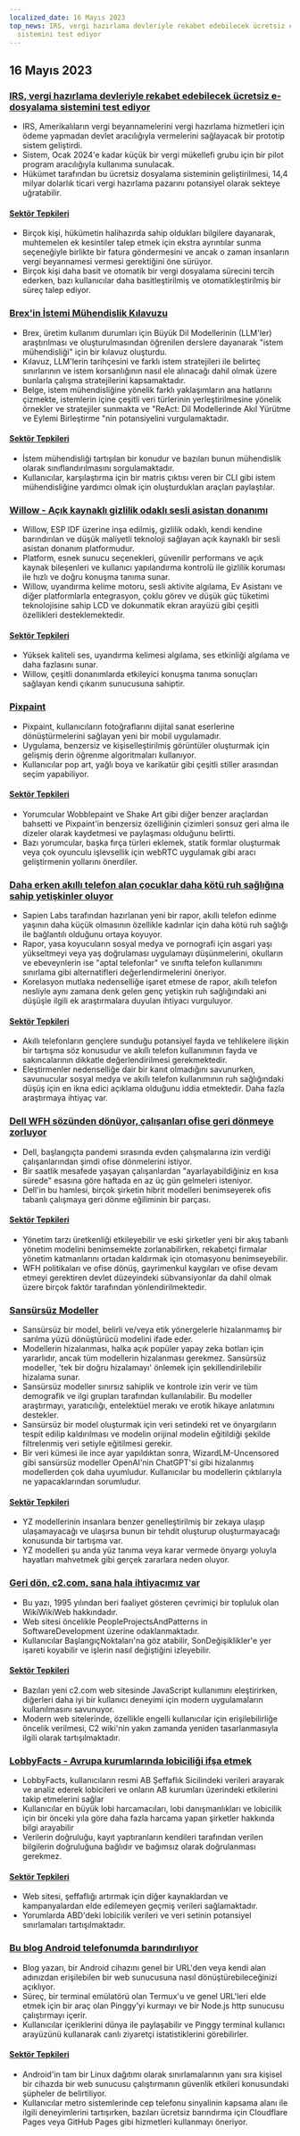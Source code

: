 ```yaml
---
localized_date: 16 Mayıs 2023
top_news: IRS, vergi hazırlama devleriyle rekabet edebilecek ücretsiz e-dosyalama
  sistemini test ediyor
---
```




<CallToAction />

<Steps>

## 16 Mayıs 2023

### [IRS, vergi hazırlama devleriyle rekabet edebilecek ücretsiz e-dosyalama sistemini test ediyor](https://www.washingtonpost.com/business/2023/05/15/irs-free-file/)

- IRS, Amerikalıların vergi beyannamelerini vergi hazırlama hizmetleri için ödeme yapmadan devlet aracılığıyla vermelerini sağlayacak bir prototip sistem geliştirdi.
- Sistem, Ocak 2024'e kadar küçük bir vergi mükellefi grubu için bir pilot program aracılığıyla kullanıma sunulacak.
- Hükümet tarafından bu ücretsiz dosyalama sisteminin geliştirilmesi, 14,4 milyar dolarlık ticari vergi hazırlama pazarını potansiyel olarak sekteye uğratabilir.

#### [Sektör Tepkileri](http://news.ycombinator.com/item?id=35950836)

- Birçok kişi, hükümetin halihazırda sahip oldukları bilgilere dayanarak, muhtemelen ek kesintiler talep etmek için ekstra ayrıntılar sunma seçeneğiyle birlikte bir fatura göndermesini ve ancak o zaman insanların vergi beyannamesi vermesi gerektiğini öne sürüyor.
- Birçok kişi daha basit ve otomatik bir vergi dosyalama sürecini tercih ederken, bazı kullanıcılar daha basitleştirilmiş ve otomatikleştirilmiş bir süreç talep ediyor.

### [Brex'in İstemi Mühendislik Kılavuzu](https://github.com/brexhq/prompt-engineering)

- Brex, üretim kullanım durumları için Büyük Dil Modellerinin (LLM'ler) araştırılması ve oluşturulmasından öğrenilen derslere dayanarak "istem mühendisliği" için bir kılavuz oluşturdu.
- Kılavuz, LLM'lerin tarihçesini ve farklı istem stratejileri ile belirteç sınırlarının ve istem korsanlığının nasıl ele alınacağı dahil olmak üzere bunlarla çalışma stratejilerini kapsamaktadır.
- Belge, istem mühendisliğine yönelik farklı yaklaşımların ana hatlarını çizmekte, istemlerin içine çeşitli veri türlerinin yerleştirilmesine yönelik örnekler ve stratejiler sunmakta ve "ReAct: Dil Modellerinde Akıl Yürütme ve Eylemi Birleştirme "nin potansiyelini vurgulamaktadır.

#### [Sektör Tepkileri](http://news.ycombinator.com/item?id=35942583)

- İstem mühendisliği tartışılan bir konudur ve bazıları bunun mühendislik olarak sınıflandırılmasını sorgulamaktadır.
- Kullanıcılar, karşılaştırma için bir matris çıktısı veren bir CLI gibi istem mühendisliğine yardımcı olmak için oluşturdukları araçları paylaştılar.

### [Willow - Açık kaynaklı gizlilik odaklı sesli asistan donanımı](https://github.com/toverainc/willow)

- Willow, ESP IDF üzerine inşa edilmiş, gizlilik odaklı, kendi kendine barındırılan ve düşük maliyetli teknoloji sağlayan açık kaynaklı bir sesli asistan donanım platformudur.
- Platform, esnek sunucu seçenekleri, güvenilir performans ve açık kaynak bileşenleri ve kullanıcı yapılandırma kontrolü ile gizlilik koruması ile hızlı ve doğru konuşma tanıma sunar.
- Willow, uyandırma kelime motoru, sesli aktivite algılama, Ev Asistanı ve diğer platformlarla entegrasyon, çoklu görev ve düşük güç tüketimi teknolojisine sahip LCD ve dokunmatik ekran arayüzü gibi çeşitli özellikleri desteklemektedir.

#### [Sektör Tepkileri](http://news.ycombinator.com/item?id=35948462)

- Yüksek kaliteli ses, uyandırma kelimesi algılama, ses etkinliği algılama ve daha fazlasını sunar.
- Willow, çeşitli donanımlarda etkileyici konuşma tanıma sonuçları sağlayan kendi çıkarım sunucusuna sahiptir.

### [Pixpaint](https://warms.maxbittker.repl.co/)

- Pixpaint, kullanıcıların fotoğraflarını dijital sanat eserlerine dönüştürmelerini sağlayan yeni bir mobil uygulamadır.
- Uygulama, benzersiz ve kişiselleştirilmiş görüntüler oluşturmak için gelişmiş derin öğrenme algoritmaları kullanıyor.
- Kullanıcılar pop art, yağlı boya ve karikatür gibi çeşitli stiller arasından seçim yapabiliyor.

#### [Sektör Tepkileri](http://news.ycombinator.com/item?id=35944159)

- Yorumcular Wobblepaint ve Shake Art gibi diğer benzer araçlardan bahsetti ve Pixpaint'in benzersiz özelliğinin çizimleri sonsuz geri alma ile dizeler olarak kaydetmesi ve paylaşması olduğunu belirtti.
- Bazı yorumcular, başka fırça türleri eklemek, statik formlar oluşturmak veya çok oyunculu işlevsellik için webRTC uygulamak gibi aracı geliştirmenin yollarını önerdiler.

### [Daha erken akıllı telefon alan çocuklar daha kötü ruh sağlığına sahip yetişkinler oluyor](https://jonathanhaidt.substack.com/p/sapien-smartphone-report)

- Sapien Labs tarafından hazırlanan yeni bir rapor, akıllı telefon edinme yaşının daha küçük olmasının özellikle kadınlar için daha kötü ruh sağlığı ile bağlantılı olduğunu ortaya koyuyor.
- Rapor, yasa koyucuların sosyal medya ve pornografi için asgari yaşı yükseltmeyi veya yaş doğrulaması uygulamayı düşünmelerini, okulların ve ebeveynlerin ise "aptal telefonlar" ve sınıfta telefon kullanımını sınırlama gibi alternatifleri değerlendirmelerini öneriyor.
- Korelasyon mutlaka nedenselliğe işaret etmese de rapor, akıllı telefon nesliyle aynı zamana denk gelen genç yetişkin ruh sağlığındaki ani düşüşle ilgili ek araştırmalara duyulan ihtiyacı vurguluyor.

#### [Sektör Tepkileri](http://news.ycombinator.com/item?id=35948332)

- Akıllı telefonların gençlere sunduğu potansiyel fayda ve tehlikelere ilişkin bir tartışma söz konusudur ve akıllı telefon kullanımının fayda ve sakıncalarının dikkatle değerlendirilmesi gerekmektedir.
- Eleştirmenler nedenselliğe dair bir kanıt olmadığını savunurken, savunucular sosyal medya ve akıllı telefon kullanımının ruh sağlığındaki düşüş için en ikna edici açıklama olduğunu iddia etmektedir. Daha fazla araştırmaya ihtiyaç var.

### [Dell WFH sözünden dönüyor, çalışanları ofise geri dönmeye zorluyor](https://www.techradar.com/news/dell-goes-back-on-wfh-pledge-forces-employees-to-come-back-to-the-office)

- Dell, başlangıçta pandemi sırasında evden çalışmalarına izin verdiği çalışanlarından şimdi ofise dönmelerini istiyor.
- Bir saatlik mesafede yaşayan çalışanlardan "ayarlayabildiğiniz en kısa sürede" esasına göre haftada en az üç gün gelmeleri isteniyor.
- Dell'in bu hamlesi, birçok şirketin hibrit modelleri benimseyerek ofis tabanlı çalışmaya geri dönme eğiliminin bir parçası.

#### [Sektör Tepkileri](http://news.ycombinator.com/item?id=35944295)

- Yönetim tarzı üretkenliği etkileyebilir ve eski şirketler yeni bir akış tabanlı yönetim modelini benimsemekte zorlanabilirken, rekabetçi firmalar yönetim katmanlarını ortadan kaldırmak için otomasyonu benimseyebilir.
- WFH politikaları ve ofise dönüş, gayrimenkul kaygıları ve ofise devam etmeyi gerektiren devlet düzeyindeki sübvansiyonlar da dahil olmak üzere birçok faktör tarafından yönlendirilmektedir.

### [Sansürsüz Modeller](https://erichartford.com/uncensored-models)

- Sansürsüz bir model, belirli ve/veya etik yönergelerle hizalanmamış bir sarılma yüzü dönüştürücü modelini ifade eder.
- Modellerin hizalanması, halka açık popüler yapay zeka botları için yararlıdır, ancak tüm modellerin hizalanması gerekmez. Sansürsüz modeller, 'tek bir doğru hizalamayı' önlemek için şekillendirilebilir hizalama sunar.
- Sansürsüz modeller sınırsız sahiplik ve kontrole izin verir ve tüm demografik ve ilgi grupları tarafından kullanılabilir. Bu modeller araştırmayı, yaratıcılığı, entelektüel merakı ve erotik hikaye anlatımını destekler.
- Sansürsüz bir model oluşturmak için veri setindeki ret ve önyargıların tespit edilip kaldırılması ve modelin orijinal modelin eğitildiği şekilde filtrelenmiş veri setiyle eğitilmesi gerekir.
- Bir veri kümesi ile ince ayar yapıldıktan sonra, WizardLM-Uncensored gibi sansürsüz modeller OpenAI'nin ChatGPT'si gibi hizalanmış modellerden çok daha uyumludur. Kullanıcılar bu modellerin çıktılarıyla ne yapacaklarından sorumludur.

#### [Sektör Tepkileri](http://news.ycombinator.com/item?id=35946060)

- YZ modellerinin insanlara benzer genelleştirilmiş bir zekaya ulaşıp ulaşamayacağı ve ulaşırsa bunun bir tehdit oluşturup oluşturmayacağı konusunda bir tartışma var.
- YZ modelleri şu anda yüz tanıma veya karar vermede önyargı yoluyla hayatları mahvetmek gibi gerçek zararlara neden oluyor.

### [Geri dön, c2.com, sana hala ihtiyacımız var](http://wiki.c2.com)

- Bu yazı, 1995 yılından beri faaliyet gösteren çevrimiçi bir topluluk olan WikiWikiWeb hakkındadır.
- Web sitesi öncelikle PeopleProjectsAndPatterns in SoftwareDevelopment üzerine odaklanmaktadır.
- Kullanıcılar BaşlangıçNoktaları'na göz atabilir, SonDeğişiklikler'e yer işareti koyabilir ve işlerin nasıl değiştiğini izleyebilir.

#### [Sektör Tepkileri](http://news.ycombinator.com/item?id=35948268)

- Bazıları yeni c2.com web sitesinde JavaScript kullanımını eleştirirken, diğerleri daha iyi bir kullanıcı deneyimi için modern uygulamaların kullanılmasını savunuyor.
- Modern web sitelerinde, özellikle engelli kullanıcılar için erişilebilirliğe öncelik verilmesi, C2 wiki'nin yakın zamanda yeniden tasarlanmasıyla ilgili olarak tartışılmaktadır.

### [LobbyFacts - Avrupa kurumlarında lobiciliği ifşa etmek](https://www.lobbyfacts.eu/)

- LobbyFacts, kullanıcıların resmi AB Şeffaflık Sicilindeki verileri arayarak ve analiz ederek lobicileri ve onların AB kurumları üzerindeki etkilerini takip etmelerini sağlar
- Kullanıcılar en büyük lobi harcamacıları, lobi danışmanlıkları ve lobicilik için bir önceki yıla göre daha fazla harcama yapan şirketler hakkında bilgi arayabilir
- Verilerin doğruluğu, kayıt yaptıranların kendileri tarafından verilen bilgilerin doğruluğuna bağlıdır ve bağımsız olarak doğrulanması gerekmez.

#### [Sektör Tepkileri](http://news.ycombinator.com/item?id=35949317)

- Web sitesi, şeffaflığı artırmak için diğer kaynaklardan ve kampanyalardan elde edilemeyen geçmiş verileri sağlamaktadır.
- Yorumlarda ABD'deki lobicilik verileri ve veri setinin potansiyel sınırlamaları tartışılmaktadır.

### [Bu blog Android telefonumda barındırılıyor](https://androidblog.a.pinggy.io/)

- Blog yazarı, bir Android cihazını genel bir URL'den veya kendi alan adınızdan erişilebilen bir web sunucusuna nasıl dönüştürebileceğinizi açıklıyor.
- Süreç, bir terminal emülatörü olan Termux'u ve genel URL'leri elde etmek için bir araç olan Pinggy'yi kurmayı ve bir Node.js http sunucusu çalıştırmayı içerir.
- Kullanıcılar içeriklerini dünya ile paylaşabilir ve Pinggy terminal kullanıcı arayüzünü kullanarak canlı ziyaretçi istatistiklerini görebilirler.

#### [Sektör Tepkileri](http://news.ycombinator.com/item?id=35944315)

- Android'in tam bir Linux dağıtımı olarak sınırlamalarının yanı sıra kişisel bir cihazda bir web sunucusu çalıştırmanın güvenlik etkileri konusundaki şüpheler de belirtiliyor.
- Kullanıcılar metro sistemlerinde cep telefonu sinyalinin kapsama alanı ile ilgili deneyimlerini tartışırken, bazıları ücretsiz barındırma için Cloudflare Pages veya GitHub Pages gibi hizmetleri kullanmayı öneriyor.

</Steps>
